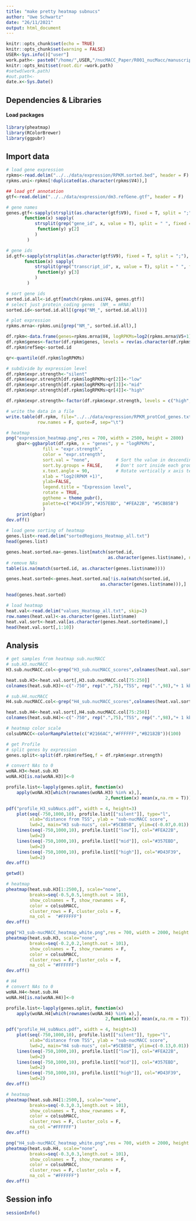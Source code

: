 ```yaml
---
title: "make pretty heatmap subnucs"
author: "Uwe Schwartz"
date: "26/11/2021"
output: html_document
---
```


```r
knitr::opts_chunk$set(echo = TRUE)
knitr::opts_chunk$set(warning = FALSE)
USER<-Sys.info()["user"]
work.path<- paste0("/home/",USER,"/nucMACC_Paper/R001_nucMacc/manuscript_figures/Fig1/heatmaps/subnucs/")
knitr::opts_knit$set(root.dir =work.path)
#setwd(work.path)
#out.path<-
date.x<-Sys.Date()
```

## Dependencies & Libraries

#### Load packages
```r
library(pheatmap)
library(RColorBrewer)
library(ggpubr)
```

## Import data
```r
# load gene expression
rpkms<-read.delim("../../data/expression/RPKM.sorted.bed", header = F)
rpkms.uni<-rpkms[!duplicated(as.character(rpkms$V4)),]

## load gtf annotation
gtf<-read.delim("../../data/expression/dm3.refGene.gtf", header = F)

# gene names
genes.gtf<-sapply(strsplit(as.character(gtf$V9), fixed = T, split = ";"),
       function(x) sapply(
           strsplit(grep("gene_id", x, value = T), split = " ", fixed = T),
            function(y) y[2]    
           ) 
        )

# gene ids
id.gtf<-sapply(strsplit(as.character(gtf$V9), fixed = T, split = ";"),
       function(x) sapply(
           strsplit(grep("transcript_id", x, value = T), split = " ", fixed = T),
            function(y) y[3]    
           ) 
        )

# sort gene ids
sorted.id.all<-id.gtf[match(rpkms.uni$V4, genes.gtf)]
# select just protein_coding genes  (NM_ = mRNA)
sorted.id<-sorted.id.all[(grep("NM_", sorted.id.all))]

# plot expression 
rpkms.mrna<-rpkms.uni[grep("NM_", sorted.id.all),]

df.rpkm<-data.frame(genes=rpkms.mrna$V4, logRPKMs=log2(rpkms.mrna$V5+1))
df.rpkm$genes<-factor(df.rpkm$genes, levels = rev(as.character(df.rpkm$genes)))
df.rpkm$refSeq<-sorted.id

qr<-quantile(df.rpkm$logRPKMs)

# subdivide by expression level
df.rpkm$expr.strength<-"silent"
df.rpkm$expr.strength[df.rpkm$logRPKMs>qr[2]]<-"low"
df.rpkm$expr.strength[df.rpkm$logRPKMs>qr[3]]<-"mid"
df.rpkm$expr.strength[df.rpkm$logRPKMs>qr[4]]<-"high"

df.rpkm$expr.strength<-factor(df.rpkm$expr.strength, levels = c("high","mid", "low", "silent"))

# write the data in a file
write.table(df.rpkm, file="../../data/expression/RPKM_protCod_genes.txt", 
            row.names = F, quote=F, sep="\t")

# heatmap
png("expression_heatmap.png",res = 700, width = 2500, height = 2800)
    gbar<-ggbarplot(df.rpkm, x = "genes", y = "logRPKMs",
              fill = "expr.strength",
              color = "expr.strength",           
              sort.val = "none",          # Sort the value in descending order
              sort.by.groups = FALSE,     # Don't sort inside each group
              x.text.angle = 90,          # Rotate vertically x axis texts
              xlab = "log2(RPKM +1)",
              ylab=FALSE,
              legend.title = "Expression level",
              rotate = TRUE,
              ggtheme = theme_pubr(),
              palette=c("#D43F39","#357EBD", "#FEA22B", "#5CB85B")
              )
    print(gbar)
dev.off()
  
# load gene sorting of heatmap
genes.list<-read.delim("sortedRegions_Heatmap_all.txt")
head(genes.list)

genes.heat.sorted.na<-genes.list[match(sorted.id, 
                                       as.character(genes.list$name), nomatch = ),]
# remove NAs
table(is.na(match(sorted.id, as.character(genes.list$name))))

genes.heat.sorted<-genes.heat.sorted.na[!is.na(match(sorted.id,
                                    as.character(genes.list$name))),]

head(genes.heat.sorted)

# load heatmap
heat.val<-read.delim("values_Heatmap_all.txt", skip=2)
row.names(heat.val)<-as.character(genes.list$name)
heat.val.sort<-heat.val[as.character(genes.heat.sorted$name),]
head(heat.val.sort[,1:10])
```
## Analysis

```r
# get samples from heatmap sub.nucMACC
# sub.H3.nucMACC
H3.sub.nucMACC.col<-grep("H3_sub.nucMACC_scores",colnames(heat.val.sort), value = T)

heat.sub.H3<-heat.val.sort[,H3.sub.nucMACC.col[75:250]]
colnames(heat.sub.H3)<-c("-750", rep(".",75),"TSS", rep(".",98),"+ 1 kb")

# sub.H4.nucMACC
H4.sub.nucMACC.col<-grep("H4_sub.nucMACC_scores",colnames(heat.val.sort), value = T)

heat.sub.H4<-heat.val.sort[,H4.sub.nucMACC.col[75:250]]
colnames(heat.sub.H4)<-c("-750", rep(".",75),"TSS", rep(".",98),"+ 1 kb")

# heatmap color scale
colsubMACC<-colorRampPalette(c("#2166AC","#FFFFFF","#B2182B"))(100)

# get Profile
# split genes by expression
genes.split<-split(df.rpkm$refSeq,f = df.rpkm$expr.strength)

# convert NAs to 0
woNA.H3<-heat.sub.H3
woNA.H3[is.na(woNA.H3)]<-0

profile.list<-lapply(genes.split, function(x) 
    apply(woNA.H3[which(rownames(woNA.H3) %in% x),],
                                      2,function(x) mean(x,na.rm = T)))

pdf("profile_H3_subNucs.pdf", width = 4, height=3)
    plot(seq(-750,1000,10), profile.list[["silent"]], type="l", 
         xlab="distance from TSS", ylab = "sub-nucMACC score",
         lwd=2, main="H3 sub-nucs", col="#5CB85B", ylim=c(-0.07,0.01))
    lines(seq(-750,1000,10), profile.list[["low"]], col="#FEA22B",
         lwd=2)
    lines(seq(-750,1000,10), profile.list[["mid"]], col="#357EBD",
         lwd=2)
    lines(seq(-750,1000,10), profile.list[["high"]], col="#D43F39",
         lwd=2)
dev.off()

getwd()

# heatmap
pheatmap(heat.sub.H3[1:2500,], scale="none",
         breaks=seq(-0.5,0.5,length.out = 101),
         show_colnames = T, show_rownames = F,
         color = colsubMACC,
         cluster_rows = F, cluster_cols = F,
         na_col =  "#FFFFFF")
dev.off()

png("H3_sub-nucMACC_heatmap_white.png",res = 700, width = 2000, height = 2800)
pheatmap(heat.sub.H3, scale="none",
         breaks=seq(-0.2,0.2,length.out = 101),
         show_colnames = T, show_rownames = F,
         color = colsubMACC,
         cluster_rows = F, cluster_cols = F,
         na_col = "#FFFFFF")
dev.off()

# H4
# convert NAs to 0
woNA.H4<-heat.sub.H4
woNA.H4[is.na(woNA.H4)]<-0

profile.list<-lapply(genes.split, function(x) 
    apply(woNA.H4[which(rownames(woNA.H4) %in% x),],
                                      2,function(x) mean(x,na.rm = T)))

pdf("profile_H4_subNucs.pdf", width = 4, height=3)
    plot(seq(-750,1000,10), profile.list[["silent"]], type="l", 
         xlab="distance from TSS", ylab = "sub-nucMACC score",
         lwd=2, main="H4 sub-nucs", col="#5CB85B", ylim=c(-0.13,0.01))
    lines(seq(-750,1000,10), profile.list[["low"]], col="#FEA22B",
         lwd=2)
    lines(seq(-750,1000,10), profile.list[["mid"]], col="#357EBD",
         lwd=2)
    lines(seq(-750,1000,10), profile.list[["high"]], col="#D43F39",
         lwd=2)
dev.off()

# heatmap
pheatmap(heat.sub.H4[1:2500,], scale="none",
         breaks=seq(-0.3,0.3,length.out = 101),
         show_colnames = T, show_rownames = F,
         color = colsubMACC,
         cluster_rows = F, cluster_cols = F,
         na_col ="#FFFFFF")
dev.off()

png("H4_sub-nucMACC_heatmap_white.png",res = 700, width = 2000, height = 2800)
pheatmap(heat.sub.H4, scale="none",
         breaks=seq(-0.3,0.3,length.out = 101),
         show_colnames = T, show_rownames = F,
         color = colsubMACC,
         cluster_rows = F, cluster_cols = F,
         na_col = "#FFFFFF")
dev.off()
```

## Session info
```r
sessionInfo()
```

